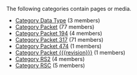 <!-- DO NOT EDIT THIS FILE, CODE AUTOMATICALLY GENERATED BY category.sh -->
The following categories contain pages or media.
* [[Category Data Type]] (3 members)
* [[Category Packet]] (77 members)
* [[Category Packet 194]] (4 members)
* [[Category Packet 317]] (71 members)
* [[Category Packet 474]] (1 members)
* [[Category Packet {{{revision}}}]] (1 members)
* [[Category RS2]] (4 members)
* [[Category RSC]] (5 members)

